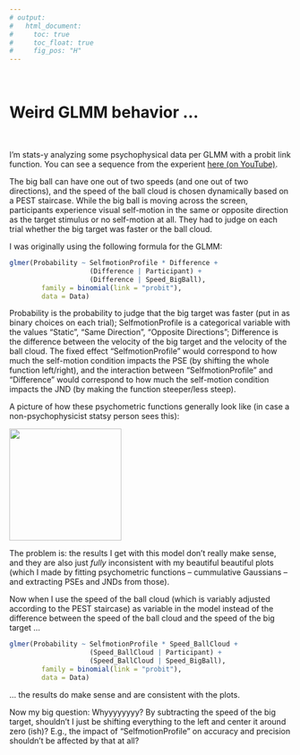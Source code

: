 ```yaml
---
# output:
#   html_document:
#     toc: true
#     toc_float: true
#     fig_pos: "H"
---
```

<br>

# Weird GLMM behavior ...<br>
<br>

I’m stats-y analyzing some psychophysical data per GLMM with a probit link function. You can see a sequence from the experient [here (on YouTube)](https://youtu.be/cchYev56eYU).

The big ball can have one out of two speeds (and one out of two directions), and the speed of the ball cloud is chosen dynamically based on a PEST staircase. While the big ball is moving across the screen, participants experience visual self-motion in the same or opposite direction as the target stimulus or no self-motion at all. They had to judge on each trial whether the big target was faster or the ball cloud.

I was originally using the following formula for the GLMM:
```r
glmer(Probability ~ SelfmotionProfile * Difference + 
                    (Difference | Participant) + 
                    (Difference | Speed_BigBall), 
        family = binomial(link = "probit"),
        data = Data)
```

Probability is the probability to judge that the big target was faster (put in as binary choices on each trial); SelfmotionProfile is a categorical variable with the values “Static”, “Same Direction”, “Opposite Directions”; Difference is the difference between the velocity of the big target and the velocity of the ball cloud. The fixed effect “SelfmotionProfile” would correspond to how much the self-motion condition impacts the PSE (by shifting the whole function left/right), and the interaction between “SelfmotionProfile” and “Difference” would correspond to how much the self-motion condition impacts the JND (by making the function steeper/less steep).

A picture of how these psychometric functions generally look like (in case a non-psychophysicist statsy person sees this):

<img src="images/PsychometricFunction.jpg" width="200px">
<br>

The problem is: the results I get with this model don’t really make sense, and they are also just *fully* inconsistent with my beautiful beautiful plots (which I made by fitting psychometric functions – cummulative Gaussians – and extracting PSEs and JNDs from those).

Now when I use the speed of the ball cloud (which is variably adjusted according to the PEST staircase) as variable in the model  instead of the difference between the speed of the ball cloud and the speed of the big target ... 

```r
glmer(Probability ~ SelfmotionProfile * Speed_BallCloud + 
                    (Speed_BallCloud | Participant) + 
                    (Speed_BallCloud | Speed_BigBall), 
        family = binomial(link = "probit"),
        data = Data)
```

... the results do make sense and are consistent with the plots.

Now my big question: Whyyyyyyyy? By subtracting the speed of the big target, shouldn’t I just be shifting everything to the left and center it around zero (ish)? E.g., the impact of “SelfmotionProfile” on accuracy and precision shouldn’t be affected by that at all?